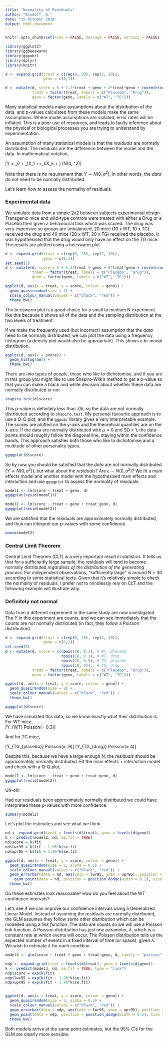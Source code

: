 ```yaml
---
title: "Normality of Residuals"
author: "Bindoff, A."
date: "15 October 2018"
output: html_document
---
```


```r
knitr::opts_chunk$set(echo = FALSE, message = FALSE, warning = FALSE)
```

```r
library(ggplot2)
library(ggbeeswarm)
library(ggpubr)
library(dplyr)
library(knitr)
```

```r
d <- expand.grid(treat = c(rep(0, 20), rep(1, 10)),
                 geno = c(0,1))

d <- mutate(d, score = 5 + 1.2*treat + geno + 8*treat*geno + rnorm(nrow(d), 0, 2),
            treat = factor(treat, labels = c("Placebo", "Drug")),
            geno = factor(geno, labels = c("WT", "TG")))
```

Many statistical models make assumptions about the distribution of the data, and p-values calculated from these models make the same assumptions. Where model assumptions are violated, error rates will be inflated. This is a poor use of resources, and leads to faulty inference about the physical or biological processes you are trying to understand by experimentation.  

An assumption of many statistical models is that the *residuals* are normally distributed. The residuals are the difference between the model and the data. In mathematical notation,  

\[Y = \beta_0 + \beta_1X_1 +\dots+\beta_kX_k + \epsilon\]
\[\epsilon \sim N(0, \sigma^2)\]

Note that there is no requirement that $Y \sim N(0, \sigma^2)$, in other words, the *data* do not need to be normally distributed.  

Let's learn how to assess the normality of residuals.  

### Experimental data

We simulate data from a simple 2x2 between subjects experimental design. Transgenic mice and wild-type controls were treated with either a Drug or a Placebo then given a behavioural task which was scored. The drug was very expensive so groups are unbalanced, 20 mice (10 x WT, 10 x TG) received the drug and 40 mice (20 x WT, 20 x TG) received the placebo. It was hypothesised that the drug would only have an effect on the TG mice. The results are plotted using a beeswarm plot.  

```r
d <- expand.grid(treat = c(rep(0, 20), rep(1, 10)),
                 geno = c(0,1))
set.seed(1)
d <- mutate(d, score = 5 + 1.2*treat + geno + 8*treat*geno + rnorm(nrow(d), 0, 1.8),
            treat = factor(treat, labels = c("Placebo", "Drug")),
            geno = factor(geno, labels = c("WT", "TG")))

ggplot(d, aes(x = treat, y = score, colour = geno)) +
  geom_quasirandom(size = 2) +
  scale_colour_manual(values = c("black", "red")) +
  theme_bw()

```

The beeswarm plot is a good choice for a small to medium N experiment like this because it shows all of the data and the sampling distribution at the two levels of treatment.  

If we make the frequently used (but incorrect) assumption that the *data* need to be normally distributed, we can plot the data using a frequency histogram (a density plot would also be appropriate). This shows a bi-modal distribution.  

```r
ggplot(d, aes(x = score)) +
  geom_histogram() +
  theme_bw()

```

There are two types of people, those who like to dichotomise, and if you are in this group you might like to use Shapiro-Wilk's method to get a p-value so that you can make a black and white decision about whether these data are normally distributed or not -  

```r
shapiro.test(d$score)
```

This p-value is definitely less than .05, so the data are not normally distributed according to `shapiro.test`. My personal favourite approach is to use a Q-Q plot, and the `ggpubr` library gives a very interpretable example. The scores are plotted on the y-axis and the theoretical quantiles are on the x-axis. If the data are normally distributed with $\mu = 0$ and SD = 1, the data-points should roughly follow the diagonal line, staying within the confidence bands. This approach satisfies both those who like to dichotomise and a multitude of other personality types.  

```r
ggqqplot(d$score)
```

So by now you should be satisfied that the *data* are not normally distributed ($Y \not\sim N(0, \sigma^2)$), but what about the *residuals*? Are $\epsilon \sim N(0, \sigma^2)$?  We fit a main effects model and another model with the hypothesised main effects and interaction and use `ggqqplot` to assess the normality of residuals.   

```r
model1 <- lm(score ~ treat + geno, d)
ggqqplot(resid(model1))
```

```r
model2 <- lm(score ~ treat + geno + treat:geno, d)
ggqqplot(resid(model2))
```

We are satisfied that the residuals are approximately normally distributed, and thus can interpret our p-values with some confidence.  

```r
anova(model2)
```

### Central Limit Theorem

Central Limit Theorem (CLT) is a very important result in statistics. It tells us that for a sufficiently large sample, the residuals will tend to become normally distributed *regardless of the distribution of the generating process*. For *independent* observations, "sufficiently large" is around N = 30 according to some statistical texts. Given that it's relatively simple to check the normality of residuals, I prefer not to mindlessly rely on CLT and the following example will illustrate why.  


### Definitely not normal

Data from a different experiment in the same study are now investigated. The $Y$ in this experiment are counts, and we can see immediately that the counts are not normally distributed (in fact, they follow a Poisson distribution).  


```r
d <- expand.grid(treat = c(rep(0, 20), rep(1, 10)),
                 geno = c(0,1))
set.seed(8)
d <- mutate(d, score = c(rpois(20, 0.3), # WT, placebo
                         rpois(10, 0.3), # WT, drug
                         rpois(20, 0.9), # TG, placebo
                         rpois(10, 4)),  # TG, drug
            treat = factor(treat, labels = c("Placebo", "Drug")),
            geno = factor(geno, labels = c("WT", "TG")))

ggplot(d, aes(x = treat, y = score, colour = geno)) +
  geom_quasirandom(size = 2) +
  scale_colour_manual(values = c("black", "red")) +
  theme_bw()

```
```r
ggqqplot(d$score)
```

We have simulated this data, so we know exactly what their distribution is. For WT mice,  
\[Y_{WT} \sim Poisson(\lambda = 0.3)\]  

And for TG mice,  

\[Y_{TG_{placebo}} \sim Poisson(\lambda = .9)\]
\[Y_{TG_{drug}} \sim Poisson(\lambda = 4)\]

Despite this, because we have a large enough N, the *residuals* should be approximately normally distributed. Fit the main effects + interaction model and check with a Q-Q plot,  


```r
model2 <- lm(score ~ treat + geno + treat:geno, d)
ggqqplot(resid(model2))
```

Uh-oh! 

Had our residuals been approximately normally distributed we could have interpreted these p-values with more confidence.  

```r
summary(model2)
```

Let's plot the estimates and see what we think

```r
nd <- expand.grid(treat = levels(d$treat), geno = levels(d$geno))
k <- predict(model2, nd, se.fit = TRUE)
nd$score = k$fit
nd$lwr95 = k$fit - 1.96*k$se.fit
nd$upr95 = k$fit + 1.96*k$se.fit

ggplot(d, aes(x = treat, y = score, colour = geno)) +
  geom_quasirandom(size = 2, alpha = 0.5) +
  scale_colour_manual(values = c("black", "red")) +
  geom_errorbar(data = nd, aes(ymin = lwr95, ymax = upr95), position = position_dodge(width = 0.2), width = 0.15) +
    geom_point(data = nd, position = position_dodge(width = 0.2), size = 3) +
  theme_bw()

```

Do these estimates look reasonable?  How do you feel about the WT confidence intervals?  

Let's see if we can improve our confidence intervals using a Generalized Linear Model. Instead of assuming the residuals are normally distributed, the GLM assumes they follow some other distribution which can be modelled using a *link function*. The data are counts so we will use a Poisson link function. A Poisson distribution has just one parameter, $\lambda$, which is a constant rate at which events will occur. The Poisson distribution tells us the expected number of events in a fixed interval of time (or space), given $\lambda$. We wish to estimate $\lambda$ for each condition.  


```r
model3 <- glm(score ~ treat + geno + treat:geno, d, family = "poisson")

```

```r
ndp <- expand.grid(treat = levels(d$treat), geno = levels(d$geno))
k <- predict(model3, nd, se.fit = TRUE, type = "link")
ndp$score = exp(k$fit)
ndp$lwr95 = exp(k$fit - 1.96*k$se.fit)
ndp$upr95 = exp(k$fit + 1.96*k$se.fit)


ggplot(d, aes(x = treat, y = score, colour = geno)) +
  geom_quasirandom(size = 2, alpha = 0.5) +
  scale_colour_manual(values = c("black", "red")) +
  geom_errorbar(data = ndp, aes(ymin = lwr95, ymax = upr95), position = position_dodge(width = 0.2), width = 0.15) +
  geom_point(data = ndp, position = position_dodge(width = 0.2), size = 3) +
  theme_bw()

```


Both models arrive at the same point estimates, but the 95% CIs for the GLM are clearly more sensible.  

